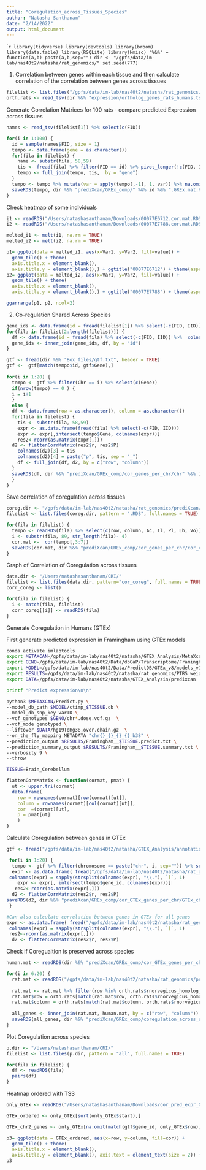 ```yaml
---
title: "Coregulation_across_Tissues_Species"
author: "Natasha Santhanam"
date: "2/14/2022"
output: html_document
---
```


````r
library(tidyverse)
library(devtools)
library(broom)
library(data.table)
library(RSQLite)
library(Hmisc)
"%&%" = function(a,b) paste(a,b,sep="")
dir <- "/gpfs/data/im-lab/nas40t2/natasha/rat_genomics/"
set.seed(777)
```

1. Correlation between genes within each tissue and then
calculate correlation of the correlation between genes across tissues

```r
filelist <- list.files("/gpfs/data/im-lab/nas40t2/natasha/rat_genomics/prediXcan", pattern = "predict.txt", full.names = TRUE)
orth.rats <- read_tsv(dir %&% "expression/ortholog_genes_rats_humans.tsv", col_names = TRUE)
```

Generate Correlation Matrices for 100 rats - compare predicted Expression across tissues
```r
names <- read_tsv(filelist[1]) %>% select(c(FID))

for(i in 1:100) {
  id = sample(names$FID, size = 1)
  tempo <- data.frame(gene = as.character())
  for(fila in filelist) {
    name <- substr(fila, 58,59)
    tis <- fread(fila) %>% filter(FID == id) %>% pivot_longer(!c(FID, IID), names_to = "gene", values_to = name) %>% select(-c(FID, IID))
    tempo <- full_join(tempo, tis,  by = "gene")
  } 
  tempo <- tempo %>% mutate(var = apply(tempo[,-1], 1, var)) %>% na.omit()
  saveRDS(tempo, dir %&% "prediXcan/GREx_comp/" %&% id %&% ".GREx.mat.RDS")
}
```


Check heatmap of some individuals
```r
i1 <- readRDS("/Users/natashasanthanam/Downloads/00077E6712.cor.mat.RDS")
i2 <- readRDS("/Users/natashasanthanam/Downloads/00077E7788.cor.mat.RDS")

melted_i1 <- melt(i1, na.rm = TRUE)
melted_i2 <- melt(i2, na.rm = TRUE)

p1= ggplot(data = melted_i1, aes(x=Var1, y=Var2, fill=value)) + 
  geom_tile() + theme(
  axis.title.x = element_blank(),
  axis.title.y = element_blank(),) + ggtitle("00077E6712") + theme(aspect.ratio = 1)
p2= ggplot(data = melted_i2, aes(x=Var1, y=Var2, fill=value)) + 
  geom_tile() + theme(
  axis.title.x = element_blank(),
  axis.title.y = element_blank(),) + ggtitle("00077E7788") + theme(aspect.ratio = 1)

ggarrange(p1, p2, ncol=2)
```

2.  Co-regulation Shared Across Species

```r
gene_ids <- data.frame(id = fread(filelist[1]) %>% select(-c(FID, IID)) %>%  colnames())
for(fila in filelist[2:length(filelist)]) {
  df <- data.frame(id = fread(fila) %>% select(-c(FID, IID)) %>%  colnames())
  gene_ids <- inner_join(gene_ids, df, by = "id")
}
```


```r
gtf <- fread(dir %&% "Box_files/gtf.txt", header = TRUE)
gtf <-  gtf[match(tempo$id, gtf$Gene),]
 
for(i in 1:20) {
  tempo <- gtf %>% filter(Chr == i) %>% select(c(Gene))
  if(nrow(tempo) == 0 ) {
  i = i+1  
  }
  else {
  df <- data.frame(row = as.character(), column = as.character())
  for(fila in filelist) {
    tis <- substr(fila, 58,59)
    expr <- as.data.frame(fread(fila) %>% select(-c(FID, IID)))
    expr <- expr[,intersect(tempo$Gene, colnames(expr))]
    res2<-rcorr(as.matrix(expr[,]))
  d2 <- flattenCorrMatrix(res2$r, res2$P)
    colnames(d2)[3] = tis
    colnames(d2)[4] = paste("p", tis, sep = "_")
    df <- full_join(df, d2, by = c("row", "column"))
  }
  saveRDS(df, dir %&% "prediXcan/GREx_comp/cor_genes_per_chr/chr" %&% i %&% ".RDS" )
  }
}
```


Save correlation of coregulation across tissues
```r
coreg.dir <- "/gpfs/data/im-lab/nas40t2/natasha/rat_genomics/prediXcan/GREx_comp/cor_genes_per_chr"
filelist <- list.files(coreg.dir, pattern = ".RDS", full.names = TRUE)

for(fila in filelist) {
  tempo <- readRDS(fila) %>% select(c(row, column, Ac, Il, Pl, Lh, Vo)) %>%
  i <- substr(fila, 89, str_length(fila)- 4)
  cor.mat <-  cor(tempo[,3:7])
  saveRDS(cor.mat, dir %&% "prediXcan/GREx_comp/cor_genes_per_chr/cor_coreg_chr" %&% i %&% ".RDS")
}
```


Graph of Correlation of Coregulation across tissues

```r
data.dir <- "/Users/natashasanthanam/CRI/"
filelist <- list.files(data.dir, pattern="cor_coreg", full.names = TRUE)
corr_coreg <- list()

for(fila in filelist) {
  i <- match(fila, filelist)
  corr_coreg[[i]] <- readRDS(fila)
}
```

Generate Coregulation in Humans (GTEx)

First generate predicted expression in Framingham using GTEx models
```bash
conda activate imlabtools
export METAXCAN=/gpfs/data/im-lab/nas40t2/natasha/GTEX_Analysis/MetaXcan/software
export GENO=/gpfs/data/im-lab/nas40t2/Data/dbGaP/Transcriptome/Framingham/imputed_hrc1.1
export MODEL=/gpfs/data/im-lab/nas40t2/Data/PredictDB/GTEx_v8/models_v1/eqtl/ctimp
export RESULTS=/gpfs/data/im-lab/nas40t2/natasha/rat_genomics/PTRS_weights/PGP
export DATA=/gpfs/data/im-lab/nas40t2/natasha/GTEX_Analysis/predixcan

printf "Predict expression\n\n"

python3 $METAXCAN/Predict.py \
--model_db_path $MODEL/ctimp_$TISSUE.db \
--model_db_snp_key varID \
--vcf_genotypes $GENO/chr*.dose.vcf.gz  \
--vcf_mode genotyped \
--liftover $DATA/hg19ToHg38.over.chain.gz  \
--on_the_fly_mapping METADATA "chr{}_{}_{}_{}_b38" \
--prediction_output $RESULTS/Framingham__$TISSUE.predict.txt \
--prediction_summary_output $RESULTS/Framingham__$TISSUE.summary.txt \
--verbosity 9 \
--throw

TISSUE=Brain_Cerebellum
```


```r
flattenCorrMatrix <- function(cormat, pmat) {
  ut <- upper.tri(cormat)
  data.frame(
    row = rownames(cormat)[row(cormat)[ut]],
    column = rownames(cormat)[col(cormat)[ut]],
    cor  =(cormat)[ut],
    p = pmat[ut]
    )
}
```


Calculate Coregulation between genes in GTEx
```r
gtf <- fread("/gpfs/data/im-lab/nas40t2/natasha/GTEX_Analysis/annotations_gencode_v26.tsv", header = TRUE)

 for(i in 1:20) {
  tempo <- gtf %>% filter(chromosome == paste("chr", i, sep="")) %>% select(c(gene_id))
  expr <- as.data.frame( fread("/gpfs/data/im-lab/nas40t2/natasha/rat_genomics/prediXcan/GREx_comp/Framingham_less_mem__Brain_Cerebellum.predict.txt")) %>% select(-c(FID, IID)) 
 colnames(expr) = sapply(strsplit(colnames(expr), "\\."), `[`, 1)
    expr <- expr[, intersect(tempo$gene_id, colnames(expr))]
   res2<-rcorr(as.matrix(expr[,]))
  d2 <- flattenCorrMatrix(res2$r, res2$P)
saveRDS(d2, dir %&% "prediXcan/GREx_comp/cor_GTEx_genes_per_chr/GTEx_chr" %&% i %&% ".RDS" )
 }

#Can also calculate correlation between genes in GTEx for all genes
expr <- as.data.frame( fread("/gpfs/data/im-lab/nas40t2/natasha/rat_genomics/prediXcan/GREx_comp/Framingham_less_mem__Brain_Cerebellum.predict.txt")) %>% select(-c(FID, IID)) 
 colnames(expr) = sapply(strsplit(colnames(expr), "\\."), `[`, 1)
 res2<-rcorr(as.matrix(expr[,]))
  d2 <- flattenCorrMatrix(res2$r, res2$P)
```



Check if Coregualtion is preserved across species

```r
human.mat <- readRDS(dir %&% "prediXcan/GREx_comp/cor_GTEx_genes_per_chr/cor_pred_expr_GTEx_all_genes.RDS") %>% select(-c(p)) %>% rename(GTEx = cor)

for(i in 6:20) {
  rat.mat <- readRDS("/gpfs/data/im-lab/nas40t2/natasha/rat_genomics/prediXcan/GREx_comp/cor_genes_per_chr/chr" %&% i %&% ".RDS") %>% select(-c(p_Ac, p_Il, p_Lh, p_Vo, p_Pl))
  
  rat.mat <- rat.mat %>% filter(row %in% orth.rats$rnorvegicus_homolog_ensembl_gene & column %in% orth.rats$rnorvegicus_homolog_ensembl_gene) 
  rat.mat$row = orth.rats[match(rat.mat$row, orth.rats$rnorvegicus_homolog_ensembl_gene),1]$ensembl_gene_id
  rat.mat$column = orth.rats[match(rat.mat$column, orth.rats$rnorvegicus_homolog_ensembl_gene),1]$ensembl_gene_id
  
  all_genes <- inner_join(rat.mat, human.mat, by = c("row", "column")) %>% select(-c(row, column)) %>% na.omit()
  saveRDS(all_genes, dir %&% "prediXcan/GREx_comp/coregulation_across_species/all_chr" %&% i %&% ".RDS" )
}
```


Plot Coregulation across species
```r
p.dir <- "/Users/natashasanthanam/CRI/"
filelist <- list.files(p.dir, pattern = "all", full.names = TRUE)

for(fila in filelist) {
  df <- readRDS(fila)
  pairs(df)
}

```


Heatmap ordered with TSS

```r
only_GTEx <- readRDS("/Users/natashasanthanam/Downloads/cor_pred_expr_GTEx_all_genes.RDS") %>% select(-c(p)) %>% mutate(start = gtf[match(only_GTEx$row, gtf$gene_id), 5]$start) %>% distinct(row, column, .keep_all = TRUE)

GTEx_ordered <- only_GTEx[sort(only_GTEx$start),]

GTEx_chr2_genes <- only_GTEx[na.omit(match(gtf$gene_id, only_GTEx$row)), ]

p3= ggplot(data = GTEx_ordered, aes(x=row, y=column, fill=cor)) + 
  geom_tile() + theme(
  axis.title.x = element_blank(),
  axis.title.y = element_blank(), axis.text = element_text(size = 2)) + ggtitle("Heatmap for predicted expression in GTEx Cerebellum")
p3
```

